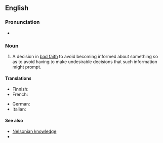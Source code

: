 ==English==

===Pronunciation===
* {{audio|en|En-au-willful ignorance.ogg|Audio (AU)}}

===Noun===
{{wikipedia}}
{{en-noun|-}}

# {{lb|en|idiomatic|legal}} A decision in [[bad faith]] to avoid becoming informed about something so as to avoid having to make undesirable decisions that such information might prompt.
#: {{syn|en|vincible ignorance|willful blindness}}

====Translations====
{{trans-top|a decision in bad faith to avoid becoming informed}}
* Finnish: {{t|fi|tarkoituksellinen tietämättömyys}}
* French: {{t|fr|aveuglement volontaire|m}}
{{trans-mid}}
* German: {{t+|de|Ignoranz|f}}
* Italian: {{t|it|ignoranza attiva|f}}
{{trans-bottom}}

====See also====
* [[Nelsonian knowledge]]
* {{l|en|ostrich instruction}}
